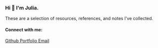 ### Hi 👋 I'm Julia.

These are a selection of resources, references, and notes I've collected.

#### Connect with me:

<div style={{ display: "grid", gap: "0.2em", margin: "1em 0 0 0" }}>
  <a href="https://github.com/dejmedus" className="link">
    Github
  </a>
  <a href="https://www.juliab.dev" className="link">
    Portfolio
  </a>
  <a href="mailto:hi@juliab.dev" className="link">
    Email
  </a>
</div>
